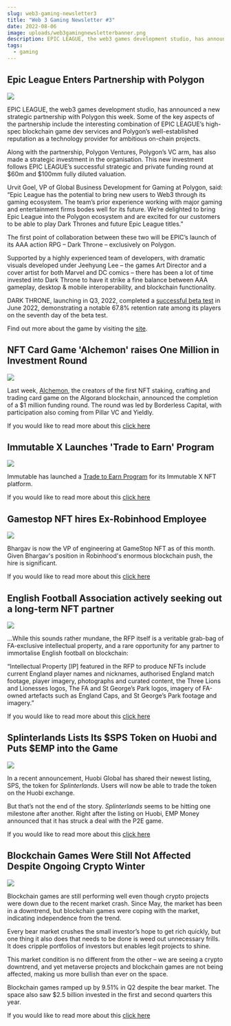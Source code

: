 ```yaml
---
slug: web3-gaming-newsletter3
title: "Web 3 Gaming Newsletter #3"
date: 2022-08-06
image: uploads/web3gamingnewsletterbanner.png
description: EPIC LEAGUE, the web3 games development studio, has announced a new strategic partnership with Polygon this week. Some of the key aspects of the partnership include the interesting combination of EPIC LEAGUE’s high-spec blockchain game dev services and Polygon’s well-established reputation as a technology provider for ambitious on-chain projects.
tags:
  - gaming
---
```


## Epic League Enters Partnership with Polygon

![](uploads/untitled-4-750x430.png)

EPIC LEAGUE, the web3 games development studio, has announced a new strategic partnership with Polygon this week. Some of the key aspects of the partnership include the interesting combination of EPIC LEAGUE’s high-spec blockchain game dev services and Polygon’s well-established reputation as a technology provider for ambitious on-chain projects.

Along with the partnership, Polygon Ventures, Polygon’s VC arm, has also made a strategic investment in the organisation. This new investment follows EPIC LEAGUE’s successful strategic and private funding round at $60m and $100mm fully diluted valuation.

Urvit Goel, VP of Global Business Development for Gaming at Polygon, said: “Epic League has the potential to bring new users to Web3 through its gaming ecosystem. The team’s prior experience working with major gaming and entertainment firms bodes well for its future. We’re delighted to bring Epic League into the Polygon ecosystem and are excited for our customers to be able to play Dark Thrones and future Epic League titles.”

The first point of collaboration between these two will be EPIC’s launch of its AAA action RPG – Dark Throne – exclusively on Polygon.

Supported by a highly experienced team of developers, with dramatic visuals developed under Jeehyung Lee – the games Art Director and a cover artist for both Marvel and DC comics – there has been a lot of time invested into Dark Throne to have it strike a fine balance between AAA gameplay, desktop & mobile interoperability, and blockchain functionality.

DARK THRONE, launching in Q3, 2022, completed a [successful beta test](https://medium.com/epicleagueteam/dark-throne-beta-test-report-c2191675019f) in June 2022, demonstrating a notable 67.8% retention rate among its players on the seventh day of the beta test.

Find out more about the game by visiting the [site](https://darkthrone.epicleague.io/).

## NFT Card Game 'Alchemon' raises One Million in Investment Round

![](uploads/nft-card-game-alchemon-raises-1m-in-investment-round.jpg)

Last week, [Alchemon](https://alchemon.net/), the creators of the first NFT staking, crafting and trading card game on the Algorand blockchain, announced the completion of a $1 million funding round. The round was led by Borderless Capital, with participation also coming from Pillar VC and Yieldly.

If you would like to read more about this [click here](https://nftplazas.com/nft-card-game-alchemon-investment-round/)

## Immutable X Launches 'Trade to Earn' Program

![](uploads/immutable-announces-trade-to-earn-program-9ccqa-1000x700.jpg)

Immutable has launched a [Trade to Earn Program](https://www.immutable.com/trade-to-earn) for its Immutable X NFT platform.[](https://www.esports.net/news/crypto-gaming/lootrush-gets-12-miliion-funding/)

If you would like to read more about this [click here](https://playtoearn.net/news/immutable-launches-trade-to-earn-program)

## Gamestop NFT hires Ex-Robinhood Employee

![](uploads/gamestop-nft-raises-the-stakes-with-new-ex-robinhood-hire-1000x700.png)

Bhargav is now the VP of engineering at GameStop NFT as of this month. Given Bhargav's position in Robinhood's enormous blockchain push, the hire is significant.

If you would like to read more about this [click here](https://playtoearn.net/news/gamestop-nft-raises-the-stakes-with-new-ex-robinhood-hire)

## English Football Association actively seeking out a long-term NFT partner

![](uploads/800px-uefa_euro_2008_qualifiers_-_england_v_estonia-750x430.jpeg)

...While this sounds rather mundane, the RFP itself is a veritable grab-bag of FA-exclusive intellectual property, and a rare opportunity for any partner to immortalise English football on blockchain:

“Intellectual Property \[IP] featured in the RFP to produce NFTs include current England player names and nicknames, authorised England match footage, player imagery, photographs and curated content, the Three Lions and Lionesses logos, The FA and St George’s Park logos, imagery of FA-owned artefacts such as England Caps, and St George’s Park footage and imagery.”

If you would like to read more about this [click here](https://www.blockchaingamer.biz/news/19252/english-football-association-actively-seeking-out-a-long-term-nft-partner/)

## Splinterlands Lists Its $SPS Token on Huobi and Puts $EMP into the Game

![](uploads/screenshot_1.png)

In a recent announcement, Huobi Global has shared their newest listing, SPS, the token for *Splinterlands*. Users will now be able to trade the token on the Huobi exchange.

But that’s not the end of the story. *Splinterlands* seems to be hitting one milestone after another. Right after the listing on Huobi, EMP Money announced that it has struck a deal with the P2E game.

If you would like to read more about this [click here](https://dailycoin.com/splinterlands-lists-its-sps-token-on-huobi-and-implements-emp-into-the-game/)

## Blockchain Games Were Still Not Affected Despite Ongoing Crypto Winter

![](uploads/screenshot_2.png)

Blockchain games are still performing well even though crypto projects were down due to the recent market crash. Since May, the market has been in a downtrend, but blockchain games were coping with the market, indicating independence from the trend.

Every bear market crushes the small investor’s hope to get rich quickly, but one thing it also does that needs to be done is weed out unnecessary frills. It does cripple portfolios of investors but enables legit projects to shine.

This market condition is no different from the other – we are seeing a crypto downtrend, and yet metaverse projects and blockchain games are not being affected, making us more bullish than ever on the space.

Blockchain games ramped up by 9.51% in Q2 despite the bear market. The space also saw $2.5 billion invested in the first and second quarters this year.

If you would like to read more about this [click here](https://egamers.io/blockchain-games-were-still-not-affected-despite-ongoing-crypto-winter/)
